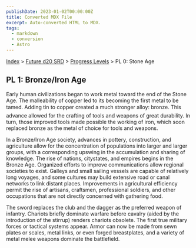 ```yaml
---
publishDate: 2023-01-02T00:00:00Z
title: Converted MDX File
excerpt: Auto-converted HTML to MDX.
tags:
  - markdown
  - conversion
  - Astro
---
```






[Index](-index) > [Future d20 SRD](future-d20-srd-index) > [Progress Levels](future-d20-srd-progress-levels-index) > PL 0: Stone Age




## PL 1: Bronze/Iron Age


Early human civilizations began to work metal toward the end of the Stone Age. The malleability of copper led to its becoming the first metal to be tamed. Adding tin to copper created a much stronger alloy: bronze. This advance allowed for the crafting of tools and weapons of great durability. In turn, those improved tools made possible the working of iron, which soon replaced bronze as the metal of choice for tools and weapons.


In a Bronze/Iron Age society, advances in pottery, construction, and agriculture allow for the concentration of populations into larger and larger groups, with a corresponding upswing in the accumulation and sharing of knowledge. The rise of nations, citystates, and empires begins in the Bronze Age. Organized efforts to improve communications allow regional societies to exist. Galleys and small sailing vessels are capable of relatively long voyages, and some cultures may build extensive road or canal networks to link distant places. Improvements in agricultural efficiency permit the rise of artisans, craftsmen, professional soldiers, and other occupations that are not directly concerned with gathering food.


The sword replaces the club and the dagger as the preferred weapon of infantry. Chariots briefly dominate warfare before cavalry (aided by the introduction of the stirrup) renders chariots obsolete. The first true military forces or tactical systems appear. Armor can now be made from sewn plates or scales, metal links, or even forged breastplates, and a variety of metal melee weapons dominate the battlefield.



